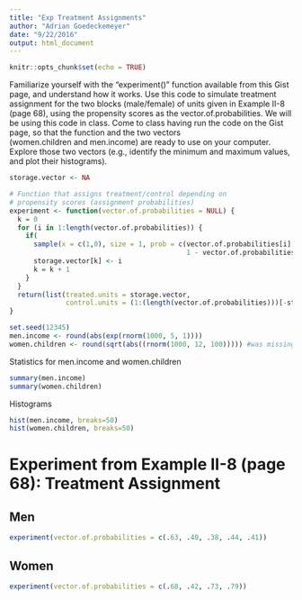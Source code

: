 ```yaml
---
title: "Exp Treatment Assignments"
author: "Adrian Goedeckemeyer"
date: "9/22/2016"
output: html_document
---
```


```r
knitr::opts_chunk$set(echo = TRUE)
```

Familiarize yourself with the “experiment()” function available from this Gist page, and understand how it works. Use this code to simulate treatment assignment for the two blocks (male/female) of units given in Example II-8 (page 68), using the propensity scores as the vector.of.probabilities. We will be using this code in class.
Come to class having run the code on the Gist page, so that the function and the two vectors (women.children and men.income) are ready to use on your computer. Explore those two vectors (e.g., identify the minimum and maximum values, and plot their histograms).


```r
storage.vector <- NA

# Function that assigns treatment/control depending on 
# propensity scores (assignment probabilities)
experiment <- function(vector.of.probabilities = NULL) {
  k = 0
  for (i in 1:length(vector.of.probabilities)) {
    if(
      sample(x = c(1,0), size = 1, prob = c(vector.of.probabilities[i], 
                                            1 - vector.of.probabilities[i])) == 1) {
      storage.vector[k] <- i
      k = k + 1
    }
  }
  return(list(treated.units = storage.vector, 
              control.units = (1:(length(vector.of.probabilities)))[-storage.vector]))
}

set.seed(12345)
men.income <- round(abs(exp(rnorm(1000, 5, 1))))
women.children <- round(sqrt(abs((rnorm(1000, 12, 100))))) #was missing bracket
```
Statistics for men.income and women.children
```r
summary(men.income)
summary(women.children)
```
Histograms
```r
hist(men.income, breaks=50)
hist(women.children, breaks=50)
```

# Experiment from Example II-8 (page 68): Treatment Assignment

## Men

```r
experiment(vector.of.probabilities = c(.63, .40, .38, .44, .41))
```

## Women

```r
experiment(vector.of.probabilities = c(.68, .42, .73, .79))
```

